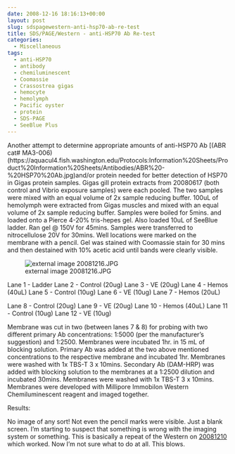 ```yaml
---
date: 2008-12-16 18:16:13+00:00
layout: post
slug: sdspagewestern-anti-hsp70-ab-re-test
title: SDS/PAGE/Western - anti-HSP70 Ab Re-test
categories:
  - Miscellaneous
tags:
  - anti-HSP70
  - antibody
  - chemiluminescent
  - Coomassie
  - Crassostrea gigas
  - hemocyte
  - hemolymph
  - Pacific oyster
  - protein
  - SDS-PAGE
  - SeeBlue Plus
---
```


Another attempt to determine appropriate amounts of anti-HSP70 Ab [(ABR cat# MA3-006)(https://aquacul4.fish.washington.edu/Protocols:Information%20Sheets/Product%20Information%20Sheets/Antibodies/ABR%20-%20HSP70%20Ab.jpg)and/or protein needed for better detection of HSP70 in Gigas protein samples. Gigas gill protein extracts from 20080617 (both control and Vibrio exposure samples) were each pooled. The two samples were mixed with an equal volume of 2x sample reducing buffer. 100uL of hemolymph were extracted from Gigas muscles and mixed with an equal volume of 2x sample reducing buffer. Samples were boiled for 5mins. and loaded onto a Pierce 4-20% tris-hepes gel. Also loaded 10uL of SeeBlue ladder. Ran gel @ 150V for 45mins. Samples were transferred to nitrocellulose 20V for 30mins. Well locations were marked on the membrane with a pencil. Gel was stained with Coomassie stain for 30 mins and then destained with 10% acetic acid until bands were clearly visible.

![external image 20081216.JPG](https://eagle.fish.washington.edu/Arabidopsis/SDS-PAGE/20081216.JPG)

Lane 1 - Ladder
Lane 2 - Control (20ug)
Lane 3 - VE (20ug)
Lane 4 - Hemos (40uL)
Lane 5 - Control (10ug)
Lane 6 - VE (10ug)
Lane 7 - Hemos (20uL)

Lane 8 - Control (20ug)
Lane 9 - VE (20ug)
Lane 10 - Hemos (40uL)
Lane 11 - Control (10ug)
Lane 12 - VE (10ug)

Membrane was cut in two (between lanes 7 & 8) for probing with two different primary Ab concentrations: 1:5000 (per the manufacturer's suggestion) and 1:2500. Membranes were incubated 1hr. in 15 mL of blocking solution. Primary Ab was added at the two above mentioned concentrations to the respective membrane and incubated 1hr. Membranes were washed with 1x TBS-T 3 x 10mins. Secondary Ab (DAM-HRP) was added with blocking solution to the membranes at a 1:2500 dilution and incubated 30mins. Membranes were washed with 1x TBS-T 3 x 10mins. Membranes were developed with Millipore Immobilon Western Chemiluminescent reagent and imaged together.

Results:

No image of any sort! Not even the pencil marks were visible. Just a blank screen. I'm starting to suspect that something is wrong with the imaging system or something. This is basically a repeat of the Western on [20081210](https://genefish.wikispaces.com/Sam%27s+Notebook#sjw20081210) which worked. Now I'm not sure what to do at all. This blows.
